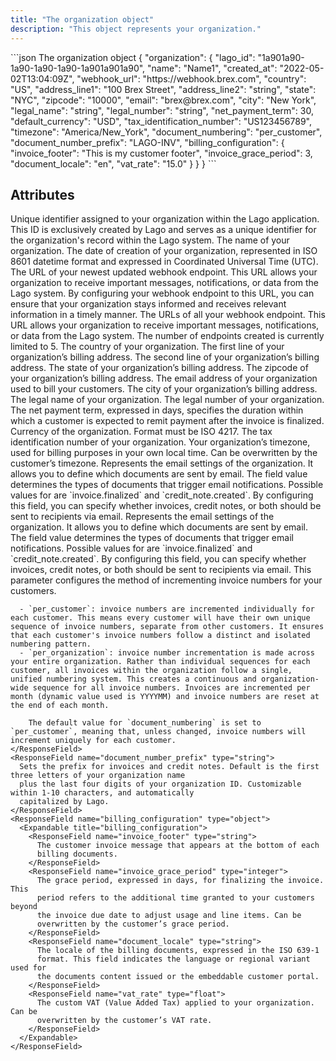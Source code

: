 ```yaml
---
title: "The organization object"
description: "This object represents your organization."
---
```


<RequestExample>
```json The organization object
{
  "organization": {
    "lago_id": "1a901a90-1a90-1a90-1a90-1a901a901a90",
    "name": "Name1",
    "created_at": "2022-05-02T13:04:09Z",
    "webhook_url": "https://webhook.brex.com",
    "country": "US",
    "address_line1": "100 Brex Street",
    "address_line2": "string",
    "state": "NYC",
    "zipcode": "10000",
    "email": "brex@brex.com",
    "city": "New York",
    "legal_name": "string",
    "legal_number": "string",
    "net_payment_term": 30,
    "default_currency": "USD",
    "tax_identification_number": "US123456789",
    "timezone": "America/New_York",
    "document_numbering": "per_customer",
    "document_number_prefix": "LAGO-INV",
    "billing_configuration": {
      "invoice_footer": "This is my customer footer",
      "invoice_grace_period": 3,
      "document_locale": "en",
      "vat_rate": "15.0"
    }
  }
}
```
</RequestExample>

## Attributes

<ResponseField name="organization" type="object">
  <Expandable title="object" defaultOpen="true">
    <ResponseField name="lago_id" type="string" required>
      Unique identifier assigned to your organization within the Lago
      application. This ID is exclusively created by Lago and serves as a unique
      identifier for the organization's record within the Lago system.
    </ResponseField>
    <ResponseField name="name" type="string" required>
      The name of your organization.
    </ResponseField>
    <ResponseField name="created_at" type="string" required>
      The date of creation of your organization, represented in ISO 8601
      datetime format and expressed in Coordinated Universal Time (UTC).
    </ResponseField>
    <ResponseField name="webhook_url" type="string">
      The URL of your newest updated webhook endpoint. This URL allows your
      organization to receive important messages, notifications, or data from
      the Lago system. By configuring your webhook endpoint to this URL, you can
      ensure that your organization stays informed and receives relevant
      information in a timely manner.
    </ResponseField>
    <ResponseField name="webhook_urls" type="array">
      The URLs of all your webhook endpoint. This URL allows your organization
      to receive important messages, notifications, or data from the Lago
      system. The number of endpoints created is currently limited to 5.
    </ResponseField>
    <ResponseField name="country" type="string">
      The country of your organization.
    </ResponseField>
    <ResponseField name="address_line1" type="string">
      The first line of your organization’s billing address.
    </ResponseField>
    <ResponseField name="address_line2" type="string">
      The second line of your organization’s billing address.
    </ResponseField>
    <ResponseField name="state" type="string">
      The state of your organization’s billing address.
    </ResponseField>
    <ResponseField name="zipcode" type="string">
      The zipcode of your organization’s billing address.
    </ResponseField>
    <ResponseField name="email" type="string">
      The email address of your organization used to bill your customers.
    </ResponseField>
    <ResponseField name="city" type="string">
      The city of your organization’s billing address.
    </ResponseField>
    <ResponseField name="legal_name" type="string">
      The legal name of your organization.
    </ResponseField>
    <ResponseField name="legal_number" type="string">
      The legal number of your organization.
    </ResponseField>
    <ResponseField name="net_payment_term" type="integer">
      The net payment term, expressed in days, specifies the duration within
      which a customer is expected to remit payment after the invoice is
      finalized.
    </ResponseField>
    <ResponseField name="default_currency" type="string">
      Currency of the organization. Format must be ISO 4217.
    </ResponseField>
    <ResponseField name="tax_identification_number" type="string">
      The tax identification number of your organization.
    </ResponseField>
    <ResponseField name="timezone" type="string">
      Your organization’s timezone, used for billing purposes in your own local
      time. Can be overwritten by the customer’s timezone.
    </ResponseField>
    <ResponseField name="email_settings" type="array">
      Represents the email settings of the organization. It allows you to define
      which documents are sent by email. The field value determines the types of
      documents that trigger email notifications. Possible values for are
      `invoice.finalized` and `credit_note.created`. By configuring this field,
      you can specify whether invoices, credit notes, or both should be sent to
      recipients via email.
    </ResponseField>
    <ResponseField name="email_settings" type="array">
      Represents the email settings of the organization. It allows you to define
      which documents are sent by email. The field value determines the types of
      documents that trigger email notifications. Possible values for are
      `invoice.finalized` and `credit_note.created`. By configuring this field,
      you can specify whether invoices, credit notes, or both should be sent to
      recipients via email.
    </ResponseField>
    <ResponseField name="document_numbering" type="string">
      This parameter configures the method of incrementing invoice numbers for your customers.

      - `per_customer`: invoice numbers are incremented individually for each customer. This means every customer will have their own unique sequence of invoice numbers, separate from other customers. It ensures that each customer's invoice numbers follow a distinct and isolated numbering pattern.
      - `per_organization`: invoice number incrementation is made across your entire organization. Rather than individual sequences for each customer, all invoices within the organization follow a single, unified numbering system. This creates a continuous and organization-wide sequence for all invoice numbers. Invoices are incremented per month (dynamic value used is YYYYMM) and invoice numbers are reset at the end of each month.

        The default value for `document_numbering` is set to `per_customer`, meaning that, unless changed, invoice numbers will increment uniquely for each customer.
    </ResponseField>
    <ResponseField name="document_number_prefix" type="string">
      Sets the prefix for invoices and credit notes. Default is the first three letters of your organization name 
      plus the last four digits of your organization ID. Customizable within 1-10 characters, and automatically 
      capitalized by Lago.
    </ResponseField>
    <ResponseField name="billing_configuration" type="object">
      <Expandable title="billing_configuration">
        <ResponseField name="invoice_footer" type="string">
          The customer invoice message that appears at the bottom of each
          billing documents.
        </ResponseField>
        <ResponseField name="invoice_grace_period" type="integer">
          The grace period, expressed in days, for finalizing the invoice. This
          period refers to the additional time granted to your customers beyond
          the invoice due date to adjust usage and line items. Can be
          overwritten by the customer’s grace period.
        </ResponseField>
        <ResponseField name="document_locale" type="string">
          The locale of the billing documents, expressed in the ISO 639-1
          format. This field indicates the language or regional variant used for
          the documents content issued or the embeddable customer portal.
        </ResponseField>
        <ResponseField name="vat_rate" type="float">
          The custom VAT (Value Added Tax) applied to your organization. Can be
          overwritten by the customer’s VAT rate.
        </ResponseField>
      </Expandable>
    </ResponseField>
  </Expandable>
</ResponseField>
